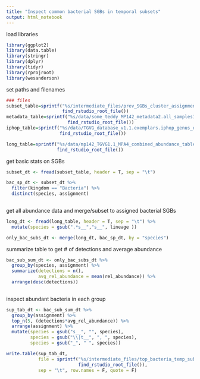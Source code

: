 ```yaml
---
title: "Inspect common bacterial SGBs in temporal subsets"
output: html_notebook
---
```


load libraries
```r
library(ggplot2)
library(data.table)
library(stringr)
library(dplyr)
library(tidyr)
library(rprojroot)
library(wesanderson)
```

set paths and filenames

```r
### files
subset_table=sprintf("%s/intermediate_files/prev_SGBs_cluster_assignments_long_abundance.tsv",
                     find_rstudio_root_file())
metadata_table=sprintf("%s/data/some_teddy_MP142_metadata2.all_samples1.delivery.csv",
                       find_rstudio_root_file())
iphop_table=sprintf("%s/data/TGVG_database_v1.1.exemplars.iphop_genus_outputs1.filt.csv",
                    find_rstudio_root_file())

long_table=sprintf("%s/data/mp142_TGVG1.1_MPA4_combined_abundance_table_longform1.tsv",
                   find_rstudio_root_file())

```

get basic stats on SGBs
```r
subset_dt <- fread(subset_table, header = T, sep = "\t")

bac_sp_dt <- subset_dt %>%
  filter(kingdom == "Bacteria") %>%
  distinct(species, assignment)
  

```

get all abundance data and merge/subset to assigned bacterial SGBs

```r
long_dt <- fread(long_table, header = T, sep = "\t") %>%
  mutate(species = gsub(".*s__","s__", lineage ))

only_bac_subs_dt <- merge(long_dt, bac_sp_dt, by = "species")
```


summarize table to get # of detections and average abundance
```r
bac_sub_sum_dt <- only_bac_subs_dt %>% 
  group_by(species, assignment) %>%
  summarize(detections = n(),
            avg_rel_abundance = mean(rel_abundance)) %>%
  arrange(desc(detections))
  
```
inspect abundant bacteria in each group
```r
sup_tab_dt <- bac_sub_sum_dt %>% 
  group_by(assignment) %>%
  top_n(5, (detections*avg_rel_abundance)) %>%
  arrange(assignment) %>%
  mutate(species = gsub("s__", "", species),
         species = gsub("\\|t__", ", ", species),
         species = gsub("_", " ", species))
```


```r
write.table(sup_tab_dt,
            file = sprintf("%s/intermediate_files/top_bacteria_temp_subsets1.tsv", 
                           find_rstudio_root_file()),
            sep = "\t", row.names = F, quote = F)
```



